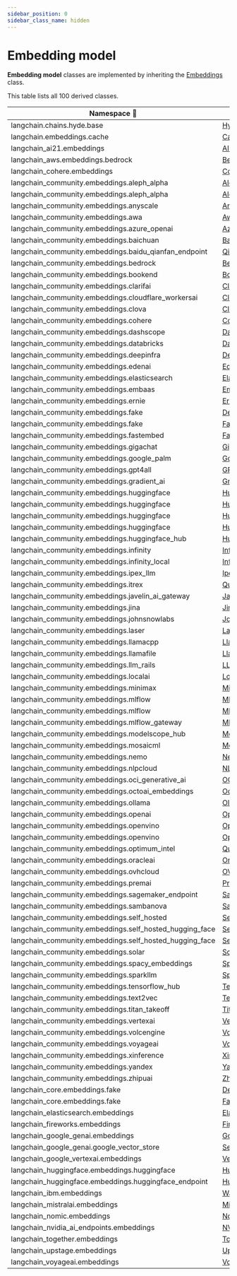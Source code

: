```yaml
---
sidebar_position: 0
sidebar_class_name: hidden
---
```


# Embedding model

**Embedding model** classes are implemented by inheriting the [Embeddings](https://api.python.langchain.com/en/latest/embeddings/langchain_core.embeddings.Embeddings.html) class.

This table lists all 100 derived classes.


| Namespace 🔻 | Class |
|------------|---------|
| langchain.chains.hyde.base | [HypotheticalDocumentEmbedder](https://api.python.langchain.com/en/latest/chains/langchain.chains.hyde.base.HypotheticalDocumentEmbedder.html) |
| langchain.embeddings.cache | [CacheBackedEmbeddings](https://api.python.langchain.com/en/latest/embeddings/langchain.embeddings.cache.CacheBackedEmbeddings.html) |
| langchain_ai21.embeddings | [AI21Embeddings](https://api.python.langchain.com/en/latest/embeddings/langchain_ai21.embeddings.AI21Embeddings.html) |
| langchain_aws.embeddings.bedrock | [BedrockEmbeddings](https://api.python.langchain.com/en/latest/embeddings/langchain_aws.embeddings.bedrock.BedrockEmbeddings.html) |
| langchain_cohere.embeddings | [CohereEmbeddings](https://api.python.langchain.com/en/latest/embeddings/langchain_cohere.embeddings.CohereEmbeddings.html) |
| langchain_community.embeddings.aleph_alpha | [AlephAlphaAsymmetricSemanticEmbedding](https://api.python.langchain.com/en/latest/embeddings/langchain_community.embeddings.aleph_alpha.AlephAlphaAsymmetricSemanticEmbedding.html) |
| langchain_community.embeddings.aleph_alpha | [AlephAlphaSymmetricSemanticEmbedding](https://api.python.langchain.com/en/latest/embeddings/langchain_community.embeddings.aleph_alpha.AlephAlphaSymmetricSemanticEmbedding.html) |
| langchain_community.embeddings.anyscale | [AnyscaleEmbeddings](https://api.python.langchain.com/en/latest/embeddings/langchain_community.embeddings.anyscale.AnyscaleEmbeddings.html) |
| langchain_community.embeddings.awa | [AwaEmbeddings](https://api.python.langchain.com/en/latest/embeddings/langchain_community.embeddings.awa.AwaEmbeddings.html) |
| langchain_community.embeddings.azure_openai | [AzureOpenAIEmbeddings](https://api.python.langchain.com/en/latest/embeddings/langchain_community.embeddings.azure_openai.AzureOpenAIEmbeddings.html) |
| langchain_community.embeddings.baichuan | [BaichuanTextEmbeddings](https://api.python.langchain.com/en/latest/embeddings/langchain_community.embeddings.baichuan.BaichuanTextEmbeddings.html) |
| langchain_community.embeddings.baidu_qianfan_endpoint | [QianfanEmbeddingsEndpoint](https://api.python.langchain.com/en/latest/embeddings/langchain_community.embeddings.baidu_qianfan_endpoint.QianfanEmbeddingsEndpoint.html) |
| langchain_community.embeddings.bedrock | [BedrockEmbeddings](https://api.python.langchain.com/en/latest/embeddings/langchain_community.embeddings.bedrock.BedrockEmbeddings.html) |
| langchain_community.embeddings.bookend | [BookendEmbeddings](https://api.python.langchain.com/en/latest/embeddings/langchain_community.embeddings.bookend.BookendEmbeddings.html) |
| langchain_community.embeddings.clarifai | [ClarifaiEmbeddings](https://api.python.langchain.com/en/latest/embeddings/langchain_community.embeddings.clarifai.ClarifaiEmbeddings.html) |
| langchain_community.embeddings.cloudflare_workersai | [CloudflareWorkersAIEmbeddings](https://api.python.langchain.com/en/latest/embeddings/langchain_community.embeddings.cloudflare_workersai.CloudflareWorkersAIEmbeddings.html) |
| langchain_community.embeddings.clova | [ClovaEmbeddings](https://api.python.langchain.com/en/latest/embeddings/langchain_community.embeddings.clova.ClovaEmbeddings.html) |
| langchain_community.embeddings.cohere | [CohereEmbeddings](https://api.python.langchain.com/en/latest/embeddings/langchain_community.embeddings.cohere.CohereEmbeddings.html) |
| langchain_community.embeddings.dashscope | [DashScopeEmbeddings](https://api.python.langchain.com/en/latest/embeddings/langchain_community.embeddings.dashscope.DashScopeEmbeddings.html) |
| langchain_community.embeddings.databricks | [DatabricksEmbeddings](https://api.python.langchain.com/en/latest/embeddings/langchain_community.embeddings.databricks.DatabricksEmbeddings.html) |
| langchain_community.embeddings.deepinfra | [DeepInfraEmbeddings](https://api.python.langchain.com/en/latest/embeddings/langchain_community.embeddings.deepinfra.DeepInfraEmbeddings.html) |
| langchain_community.embeddings.edenai | [EdenAiEmbeddings](https://api.python.langchain.com/en/latest/embeddings/langchain_community.embeddings.edenai.EdenAiEmbeddings.html) |
| langchain_community.embeddings.elasticsearch | [ElasticsearchEmbeddings](https://api.python.langchain.com/en/latest/embeddings/langchain_community.embeddings.elasticsearch.ElasticsearchEmbeddings.html) |
| langchain_community.embeddings.embaas | [EmbaasEmbeddings](https://api.python.langchain.com/en/latest/embeddings/langchain_community.embeddings.embaas.EmbaasEmbeddings.html) |
| langchain_community.embeddings.ernie | [ErnieEmbeddings](https://api.python.langchain.com/en/latest/embeddings/langchain_community.embeddings.ernie.ErnieEmbeddings.html) |
| langchain_community.embeddings.fake | [DeterministicFakeEmbedding](https://api.python.langchain.com/en/latest/embeddings/langchain_community.embeddings.fake.DeterministicFakeEmbedding.html) |
| langchain_community.embeddings.fake | [FakeEmbeddings](https://api.python.langchain.com/en/latest/embeddings/langchain_community.embeddings.fake.FakeEmbeddings.html) |
| langchain_community.embeddings.fastembed | [FastEmbedEmbeddings](https://api.python.langchain.com/en/latest/embeddings/langchain_community.embeddings.fastembed.FastEmbedEmbeddings.html) |
| langchain_community.embeddings.gigachat | [GigaChatEmbeddings](https://api.python.langchain.com/en/latest/embeddings/langchain_community.embeddings.gigachat.GigaChatEmbeddings.html) |
| langchain_community.embeddings.google_palm | [GooglePalmEmbeddings](https://api.python.langchain.com/en/latest/embeddings/langchain_community.embeddings.google_palm.GooglePalmEmbeddings.html) |
| langchain_community.embeddings.gpt4all | [GPT4AllEmbeddings](https://api.python.langchain.com/en/latest/embeddings/langchain_community.embeddings.gpt4all.GPT4AllEmbeddings.html) |
| langchain_community.embeddings.gradient_ai | [GradientEmbeddings](https://api.python.langchain.com/en/latest/embeddings/langchain_community.embeddings.gradient_ai.GradientEmbeddings.html) |
| langchain_community.embeddings.huggingface | [HuggingFaceBgeEmbeddings](https://api.python.langchain.com/en/latest/embeddings/langchain_community.embeddings.huggingface.HuggingFaceBgeEmbeddings.html) |
| langchain_community.embeddings.huggingface | [HuggingFaceEmbeddings](https://api.python.langchain.com/en/latest/embeddings/langchain_community.embeddings.huggingface.HuggingFaceEmbeddings.html) |
| langchain_community.embeddings.huggingface | [HuggingFaceInferenceAPIEmbeddings](https://api.python.langchain.com/en/latest/embeddings/langchain_community.embeddings.huggingface.HuggingFaceInferenceAPIEmbeddings.html) |
| langchain_community.embeddings.huggingface | [HuggingFaceInstructEmbeddings](https://api.python.langchain.com/en/latest/embeddings/langchain_community.embeddings.huggingface.HuggingFaceInstructEmbeddings.html) |
| langchain_community.embeddings.huggingface_hub | [HuggingFaceHubEmbeddings](https://api.python.langchain.com/en/latest/embeddings/langchain_community.embeddings.huggingface_hub.HuggingFaceHubEmbeddings.html) |
| langchain_community.embeddings.infinity | [InfinityEmbeddings](https://api.python.langchain.com/en/latest/embeddings/langchain_community.embeddings.infinity.InfinityEmbeddings.html) |
| langchain_community.embeddings.infinity_local | [InfinityEmbeddingsLocal](https://api.python.langchain.com/en/latest/embeddings/langchain_community.embeddings.infinity_local.InfinityEmbeddingsLocal.html) |
| langchain_community.embeddings.ipex_llm | [IpexLLMBgeEmbeddings](https://api.python.langchain.com/en/latest/embeddings/langchain_community.embeddings.ipex_llm.IpexLLMBgeEmbeddings.html) |
| langchain_community.embeddings.itrex | [QuantizedBgeEmbeddings](https://api.python.langchain.com/en/latest/embeddings/langchain_community.embeddings.itrex.QuantizedBgeEmbeddings.html) |
| langchain_community.embeddings.javelin_ai_gateway | [JavelinAIGatewayEmbeddings](https://api.python.langchain.com/en/latest/embeddings/langchain_community.embeddings.javelin_ai_gateway.JavelinAIGatewayEmbeddings.html) |
| langchain_community.embeddings.jina | [JinaEmbeddings](https://api.python.langchain.com/en/latest/embeddings/langchain_community.embeddings.jina.JinaEmbeddings.html) |
| langchain_community.embeddings.johnsnowlabs | [JohnSnowLabsEmbeddings](https://api.python.langchain.com/en/latest/embeddings/langchain_community.embeddings.johnsnowlabs.JohnSnowLabsEmbeddings.html) |
| langchain_community.embeddings.laser | [LaserEmbeddings](https://api.python.langchain.com/en/latest/embeddings/langchain_community.embeddings.laser.LaserEmbeddings.html) |
| langchain_community.embeddings.llamacpp | [LlamaCppEmbeddings](https://api.python.langchain.com/en/latest/embeddings/langchain_community.embeddings.llamacpp.LlamaCppEmbeddings.html) |
| langchain_community.embeddings.llamafile | [LlamafileEmbeddings](https://api.python.langchain.com/en/latest/embeddings/langchain_community.embeddings.llamafile.LlamafileEmbeddings.html) |
| langchain_community.embeddings.llm_rails | [LLMRailsEmbeddings](https://api.python.langchain.com/en/latest/embeddings/langchain_community.embeddings.llm_rails.LLMRailsEmbeddings.html) |
| langchain_community.embeddings.localai | [LocalAIEmbeddings](https://api.python.langchain.com/en/latest/embeddings/langchain_community.embeddings.localai.LocalAIEmbeddings.html) |
| langchain_community.embeddings.minimax | [MiniMaxEmbeddings](https://api.python.langchain.com/en/latest/embeddings/langchain_community.embeddings.minimax.MiniMaxEmbeddings.html) |
| langchain_community.embeddings.mlflow | [MlflowCohereEmbeddings](https://api.python.langchain.com/en/latest/embeddings/langchain_community.embeddings.mlflow.MlflowCohereEmbeddings.html) |
| langchain_community.embeddings.mlflow | [MlflowEmbeddings](https://api.python.langchain.com/en/latest/embeddings/langchain_community.embeddings.mlflow.MlflowEmbeddings.html) |
| langchain_community.embeddings.mlflow_gateway | [MlflowAIGatewayEmbeddings](https://api.python.langchain.com/en/latest/embeddings/langchain_community.embeddings.mlflow_gateway.MlflowAIGatewayEmbeddings.html) |
| langchain_community.embeddings.modelscope_hub | [ModelScopeEmbeddings](https://api.python.langchain.com/en/latest/embeddings/langchain_community.embeddings.modelscope_hub.ModelScopeEmbeddings.html) |
| langchain_community.embeddings.mosaicml | [MosaicMLInstructorEmbeddings](https://api.python.langchain.com/en/latest/embeddings/langchain_community.embeddings.mosaicml.MosaicMLInstructorEmbeddings.html) |
| langchain_community.embeddings.nemo | [NeMoEmbeddings](https://api.python.langchain.com/en/latest/embeddings/langchain_community.embeddings.nemo.NeMoEmbeddings.html) |
| langchain_community.embeddings.nlpcloud | [NLPCloudEmbeddings](https://api.python.langchain.com/en/latest/embeddings/langchain_community.embeddings.nlpcloud.NLPCloudEmbeddings.html) |
| langchain_community.embeddings.oci_generative_ai | [OCIGenAIEmbeddings](https://api.python.langchain.com/en/latest/embeddings/langchain_community.embeddings.oci_generative_ai.OCIGenAIEmbeddings.html) |
| langchain_community.embeddings.octoai_embeddings | [OctoAIEmbeddings](https://api.python.langchain.com/en/latest/embeddings/langchain_community.embeddings.octoai_embeddings.OctoAIEmbeddings.html) |
| langchain_community.embeddings.ollama | [OllamaEmbeddings](https://api.python.langchain.com/en/latest/embeddings/langchain_community.embeddings.ollama.OllamaEmbeddings.html) |
| langchain_community.embeddings.openai | [OpenAIEmbeddings](https://api.python.langchain.com/en/latest/embeddings/langchain_community.embeddings.openai.OpenAIEmbeddings.html) |
| langchain_community.embeddings.openvino | [OpenVINOBgeEmbeddings](https://api.python.langchain.com/en/latest/embeddings/langchain_community.embeddings.openvino.OpenVINOBgeEmbeddings.html) |
| langchain_community.embeddings.openvino | [OpenVINOEmbeddings](https://api.python.langchain.com/en/latest/embeddings/langchain_community.embeddings.openvino.OpenVINOEmbeddings.html) |
| langchain_community.embeddings.optimum_intel | [QuantizedBiEncoderEmbeddings](https://api.python.langchain.com/en/latest/embeddings/langchain_community.embeddings.optimum_intel.QuantizedBiEncoderEmbeddings.html) |
| langchain_community.embeddings.oracleai | [OracleEmbeddings](https://api.python.langchain.com/en/latest/embeddings/langchain_community.embeddings.oracleai.OracleEmbeddings.html) |
| langchain_community.embeddings.ovhcloud | [OVHCloudEmbeddings](https://api.python.langchain.com/en/latest/embeddings/langchain_community.embeddings.ovhcloud.OVHCloudEmbeddings.html) |
| langchain_community.embeddings.premai | [PremAIEmbeddings](https://api.python.langchain.com/en/latest/embeddings/langchain_community.embeddings.premai.PremAIEmbeddings.html) |
| langchain_community.embeddings.sagemaker_endpoint | [SagemakerEndpointEmbeddings](https://api.python.langchain.com/en/latest/embeddings/langchain_community.embeddings.sagemaker_endpoint.SagemakerEndpointEmbeddings.html) |
| langchain_community.embeddings.sambanova | [SambaStudioEmbeddings](https://api.python.langchain.com/en/latest/embeddings/langchain_community.embeddings.sambanova.SambaStudioEmbeddings.html) |
| langchain_community.embeddings.self_hosted | [SelfHostedEmbeddings](https://api.python.langchain.com/en/latest/embeddings/langchain_community.embeddings.self_hosted.SelfHostedEmbeddings.html) |
| langchain_community.embeddings.self_hosted_hugging_face | [SelfHostedHuggingFaceEmbeddings](https://api.python.langchain.com/en/latest/embeddings/langchain_community.embeddings.self_hosted_hugging_face.SelfHostedHuggingFaceEmbeddings.html) |
| langchain_community.embeddings.self_hosted_hugging_face | [SelfHostedHuggingFaceInstructEmbeddings](https://api.python.langchain.com/en/latest/embeddings/langchain_community.embeddings.self_hosted_hugging_face.SelfHostedHuggingFaceInstructEmbeddings.html) |
| langchain_community.embeddings.solar | [SolarEmbeddings](https://api.python.langchain.com/en/latest/embeddings/langchain_community.embeddings.solar.SolarEmbeddings.html) |
| langchain_community.embeddings.spacy_embeddings | [SpacyEmbeddings](https://api.python.langchain.com/en/latest/embeddings/langchain_community.embeddings.spacy_embeddings.SpacyEmbeddings.html) |
| langchain_community.embeddings.sparkllm | [SparkLLMTextEmbeddings](https://api.python.langchain.com/en/latest/embeddings/langchain_community.embeddings.sparkllm.SparkLLMTextEmbeddings.html) |
| langchain_community.embeddings.tensorflow_hub | [TensorflowHubEmbeddings](https://api.python.langchain.com/en/latest/embeddings/langchain_community.embeddings.tensorflow_hub.TensorflowHubEmbeddings.html) |
| langchain_community.embeddings.text2vec | [Text2vecEmbeddings](https://api.python.langchain.com/en/latest/embeddings/langchain_community.embeddings.text2vec.Text2vecEmbeddings.html) |
| langchain_community.embeddings.titan_takeoff | [TitanTakeoffEmbed](https://api.python.langchain.com/en/latest/embeddings/langchain_community.embeddings.titan_takeoff.TitanTakeoffEmbed.html) |
| langchain_community.embeddings.vertexai | [VertexAIEmbeddings](https://api.python.langchain.com/en/latest/embeddings/langchain_community.embeddings.vertexai.VertexAIEmbeddings.html) |
| langchain_community.embeddings.volcengine | [VolcanoEmbeddings](https://api.python.langchain.com/en/latest/embeddings/langchain_community.embeddings.volcengine.VolcanoEmbeddings.html) |
| langchain_community.embeddings.voyageai | [VoyageEmbeddings](https://api.python.langchain.com/en/latest/embeddings/langchain_community.embeddings.voyageai.VoyageEmbeddings.html) |
| langchain_community.embeddings.xinference | [XinferenceEmbeddings](https://api.python.langchain.com/en/latest/embeddings/langchain_community.embeddings.xinference.XinferenceEmbeddings.html) |
| langchain_community.embeddings.yandex | [YandexGPTEmbeddings](https://api.python.langchain.com/en/latest/embeddings/langchain_community.embeddings.yandex.YandexGPTEmbeddings.html) |
| langchain_community.embeddings.zhipuai | [ZhipuAIEmbeddings](https://api.python.langchain.com/en/latest/embeddings/langchain_community.embeddings.zhipuai.ZhipuAIEmbeddings.html) |
| langchain_core.embeddings.fake | [DeterministicFakeEmbedding](https://api.python.langchain.com/en/latest/embeddings/langchain_core.embeddings.fake.DeterministicFakeEmbedding.html) |
| langchain_core.embeddings.fake | [FakeEmbeddings](https://api.python.langchain.com/en/latest/embeddings/langchain_core.embeddings.fake.FakeEmbeddings.html) |
| langchain_elasticsearch.embeddings | [ElasticsearchEmbeddings](https://api.python.langchain.com/en/latest/embeddings/langchain_elasticsearch.embeddings.ElasticsearchEmbeddings.html) |
| langchain_fireworks.embeddings | [FireworksEmbeddings](https://api.python.langchain.com/en/latest/embeddings/langchain_fireworks.embeddings.FireworksEmbeddings.html) |
| langchain_google_genai.embeddings | [GoogleGenerativeAIEmbeddings](https://api.python.langchain.com/en/latest/embeddings/langchain_google_genai.embeddings.GoogleGenerativeAIEmbeddings.html) |
| langchain_google_genai.google_vector_store | [ServerSideEmbedding](https://api.python.langchain.com/en/latest/google_vector_store/langchain_google_genai.google_vector_store.ServerSideEmbedding.html) |
| langchain_google_vertexai.embeddings | [VertexAIEmbeddings](https://api.python.langchain.com/en/latest/embeddings/langchain_google_vertexai.embeddings.VertexAIEmbeddings.html) |
| langchain_huggingface.embeddings.huggingface | [HuggingFaceEmbeddings](https://api.python.langchain.com/en/latest/embeddings/langchain_huggingface.embeddings.huggingface.HuggingFaceEmbeddings.html) |
| langchain_huggingface.embeddings.huggingface_endpoint | [HuggingFaceEndpointEmbeddings](https://api.python.langchain.com/en/latest/embeddings/langchain_huggingface.embeddings.huggingface_endpoint.HuggingFaceEndpointEmbeddings.html) |
| langchain_ibm.embeddings | [WatsonxEmbeddings](https://api.python.langchain.com/en/latest/embeddings/langchain_ibm.embeddings.WatsonxEmbeddings.html) |
| langchain_mistralai.embeddings | [MistralAIEmbeddings](https://api.python.langchain.com/en/latest/embeddings/langchain_mistralai.embeddings.MistralAIEmbeddings.html) |
| langchain_nomic.embeddings | [NomicEmbeddings](https://api.python.langchain.com/en/latest/embeddings/langchain_nomic.embeddings.NomicEmbeddings.html) |
| langchain_nvidia_ai_endpoints.embeddings | [NVIDIAEmbeddings](https://api.python.langchain.com/en/latest/embeddings/langchain_nvidia_ai_endpoints.embeddings.NVIDIAEmbeddings.html) |
| langchain_together.embeddings | [TogetherEmbeddings](https://api.python.langchain.com/en/latest/embeddings/langchain_together.embeddings.TogetherEmbeddings.html) |
| langchain_upstage.embeddings | [UpstageEmbeddings](https://api.python.langchain.com/en/latest/embeddings/langchain_upstage.embeddings.UpstageEmbeddings.html) |
| langchain_voyageai.embeddings | [VoyageAIEmbeddings](https://api.python.langchain.com/en/latest/embeddings/langchain_voyageai.embeddings.VoyageAIEmbeddings.html) |
